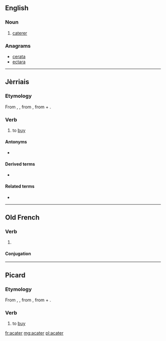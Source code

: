 ==English==

===Noun===
{{en-noun}}

# {{context|obsolete|lang=en}} [[caterer]]

===Anagrams===
* [[cerata#English|cerata]]
* [[ectara#English|ectara]]

----

==Jèrriais==

===Etymology===
From {{etyl|fro|roa-jer}} {{term|acater|lang=fro}}, {{term|achater|lang=fro}}, from {{etyl|VL.|roa-jer}} {{recons|accaptare|lang=VL.|sc=Latn}}, from {{etyl|la|roa-jer}} {{term|ad|lang=la}} + {{term|capto|captō, captāre|lang=la}}.

===Verb===
{{roa-jer-verb}}

# to [[buy]]

====Antonyms====
* {{l|roa-jer|vendre|gloss=to sell}}

====Derived terms====
* {{l|roa-jer|acateux|gloss=buyer}}

====Related terms====
* {{l|roa-jer|acat|gloss=purchase}}

----

==Old French==

===Verb===
{{head|fro|verb}}

# {{context|Picardy|lang=fro}} {{alternative form of|achater|lang=fro}}

====Conjugation====
{{fro-conj-er|acat}}

----

==Picard==

===Etymology===
From {{etyl|fro|pcd}} {{term|acater|lang=fro}}, {{term|achater|lang=fro}}, from {{etyl|VL.|pcd}} {{recons|accaptare|lang=VL.|sc=Latn}}, from {{etyl|la|pcd}} {{term|ad|lang=la}} + {{term|capto|captō, captāre|lang=la}}.

===Verb===
{{head|pcd|verb}}

# to [[buy]]

[[fr:acater]]
[[mg:acater]]
[[pl:acater]]